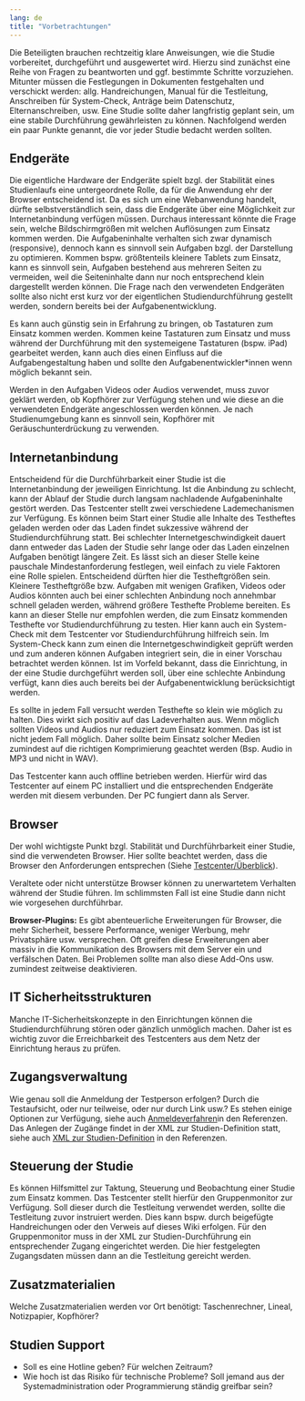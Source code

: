 ```yaml
---
lang: de
title: "Vorbetrachtungen"
---
```


Die Beteiligten brauchen rechtzeitig klare Anweisungen, wie die Studie vorbereitet, durchgeführt und ausgewertet wird. Hierzu sind zunächst eine Reihe von Fragen zu beantworten und ggf. bestimmte Schritte vorzuziehen. Mitunter müssen die Festlegungen in Dokumenten festgehalten und verschickt werden: allg. Handreichungen, Manual für die Testleitung, Anschreiben für System-Check, Anträge beim Datenschutz, Elternanschreiben, usw. Eine Studie sollte daher langfristig geplant sein, um eine stabile Durchführung gewährleisten zu können. Nachfolgend werden ein paar Punkte genannt, die vor jeder Studie bedacht werden sollten.

## Endgeräte

Die eigentliche Hardware der Endgeräte spielt bzgl. der Stabilität eines Studienlaufs eine untergeordnete Rolle, da für die Anwendung ehr der Browser entscheidend ist. Da es sich um eine Webanwendung handelt, dürfte selbstverständlich sein, dass die Endgeräte über eine Möglichkeit zur Internetanbindung verfügen müssen. Durchaus interessant könnte die Frage sein, welche Bildschirmgrößen mit welchen Auflösungen zum Einsatz kommen werden. Die Aufgabeninhalte verhalten sich zwar dynamisch (responsive), dennoch kann es sinnvoll sein Aufgaben bzgl. der Darstellung zu optimieren. Kommen bspw. größtenteils kleinere Tablets zum Einsatz, kann es sinnvoll sein, Aufgaben bestehend aus mehreren Seiten zu vermeiden, weil die Seiteninhalte dann nur noch entsprechend klein dargestellt werden können. Die Frage nach den verwendeten Endgeräten sollte also nicht erst kurz vor der eigentlichen Studiendurchführung gestellt werden, sondern bereits bei der Aufgabenentwicklung. 

Es kann auch günstig sein in Erfahrung zu bringen, ob Tastaturen zum Einsatz kommen werden. Kommen keine Tastaturen zum Einsatz und muss während der Durchführung mit den systemeigene Tastaturen (bspw. iPad) gearbeitet werden, kann auch dies einen Einfluss auf die Aufgabengestaltung haben und sollte den Aufgabenentwickler\*innen wenn möglich bekannt sein.

Werden in den Aufgaben Videos oder Audios verwendet, muss zuvor geklärt werden, ob Kopfhörer zur Verfügung stehen und wie diese an die verwendeten Endgeräte angeschlossen werden können. Je nach Studienumgebung kann es sinnvoll sein, Kopfhörer mit Geräuschunterdrückung zu verwenden.

## Internetanbindung

Entscheidend für die Durchführbarkeit einer Studie ist die Internetanbindung der jeweiligen Einrichtung. Ist die Anbindung zu schlecht, kann der Ablauf der Studie durch langsam nachladende Aufgabeninhalte gestört werden. Das Testcenter stellt zwei verschiedene Lademechanismen zur Verfügung. Es können beim Start einer Studie alle Inhalte des Testheftes geladen werden oder das Laden findet sukzessive während der Studiendurchführung statt. Bei schlechter Internetgeschwindigkeit dauert dann entweder das Laden der Studie sehr lange oder das Laden einzelnen Aufgaben benötigt längere Zeit. Es lässt sich an dieser Stelle keine pauschale Mindestanforderung festlegen, weil einfach zu viele Faktoren eine Rolle spielen. Entscheidend dürften hier die Testheftgrößen sein. Kleinere Testheftgröße bzw. Aufgaben mit wenigen Grafiken, Videos oder Audios könnten auch bei einer schlechten Anbindung noch annehmbar schnell geladen werden, während größere Testhefte Probleme bereiten. Es kann an dieser Stelle nur empfohlen werden, die zum Einsatz kommenden Testhefte vor Studiendurchführung zu testen. Hier kann auch ein System-Check mit dem Testcenter vor Studiendurchführung hilfreich sein. Im System-Check kann zum einen die Internetgeschwindigkeit geprüft werden und zum anderen können Aufgaben integriert sein, die in einer Vorschau betrachtet werden können. Ist im Vorfeld bekannt, dass die Einrichtung, in der eine Studie durchgeführt werden soll, über eine schlechte Anbindung verfügt, kann dies auch bereits bei der Aufgabenentwicklung berücksichtigt werden.

::: {.callout-important}
Es sollte in jedem Fall versucht werden Testhefte so klein wie möglich zu halten. Dies wirkt sich positiv auf das Ladeverhalten aus. Wenn möglich sollten Videos und Audios nur reduziert zum Einsatz kommen. Das ist ist nicht jedem Fall möglich. Daher sollte beim Einsatz solcher Medien zumindest auf die richtigen Komprimierung geachtet werden (Bsp. Audio in MP3 und nicht in WAV).
:::

::: {.callout-tip}
Das Testcenter kann auch offline betrieben werden. Hierfür wird das Testcenter auf einem PC installiert und die entsprechenden Endgeräte werden mit diesem verbunden. Der PC fungiert dann als Server. 
:::

## Browser

Der wohl wichtigste Punkt bzgl. Stabilität und Durchführbarkeit einer Studie, sind die verwendeten Browser. Hier sollte beachtet werden, dass die Browser den Anforderungen entsprechen (Siehe [Testcenter/Überblick](/Testcenter/intro.qmd)). 

::: {.callout-important}
Veraltete oder nicht unterstütze Browser können zu unerwartetem Verhalten während der Studie führen. Im schlimmsten Fall ist eine Studie dann nicht wie vorgesehen durchführbar.
:::

**Browser-Plugins:** Es gibt abenteuerliche Erweiterungen für Browser, die mehr Sicherheit, bessere Performance, weniger Werbung, mehr Privatsphäre usw. versprechen. Oft greifen diese Erweiterungen aber massiv in die Kommunikation des Browsers mit dem Server ein und verfälschen Daten. Bei Problemen sollte man also diese Add-Ons usw. zumindest zeitweise deaktivieren.

## IT Sicherheitsstrukturen

Manche IT-Sicherheitskonzepte in den Einrichtungen können die Studiendurchführung stören oder gänzlich unmöglich machen. Daher ist es wichtig zuvor die Erreichbarkeit des Testcenters aus dem Netz der Einrichtung heraus zu prüfen. 

## Zugangsverwaltung

Wie genau soll die Anmeldung der Testperson erfolgen? Durch die Testaufsicht, oder nur teilweise, oder nur durch Link usw.?
Es stehen einige Optionen zur Verfügung, siehe auch [Anmeldeverfahren](/Referenzen/Anmeldeverfahren.qmd)in den Referenzen. Das Anlegen der Zugänge findet in der XML zur Studien-Definition statt, siehe auch [XML zur Studien-Definition](/Referenzen/XML_zur_Studien_Definition.qmd) in den Referenzen.

## Steuerung der Studie

Es können Hilfsmittel zur Taktung, Steuerung und Beobachtung einer Studie zum Einsatz kommen. Das Testcenter stellt hierfür den Gruppenmonitor zur Verfügung. Soll dieser durch die Testleitung verwendet werden, sollte die Testleitung zuvor instruiert werden. Dies kann bspw. durch beigefügte Handreichungen oder den Verweis auf dieses Wiki erfolgen. Für den Gruppenmonitor muss in der XML zur Studien-Durchführung ein entsprechender Zugang eingerichtet werden. Die hier festgelegten Zugangsdaten müssen dann an die Testleitung gereicht werden.

## Zusatzmaterialien

Welche Zusatzmaterialien werden vor Ort benötigt: Taschenrechner, Lineal, Notizpapier, Kopfhörer?

## Studien Support

* Soll es eine Hotline geben? Für welchen Zeitraum?
* Wie hoch ist das Risiko für technische Probleme? Soll jemand aus der Systemadministration oder Programmierung ständig greifbar sein?
